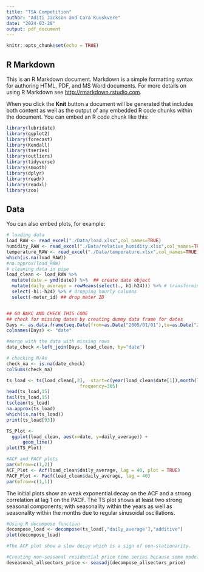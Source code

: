 ```yaml
---
title: "TSA Competition"
author: "Aditi Jackson and Cara Kuuskvere"
date: "2024-03-28"
output: pdf_document
---
```


```r
knitr::opts_chunk$set(echo = TRUE)
```

## R Markdown

This is an R Markdown document. Markdown is a simple formatting syntax for authoring HTML, PDF, and MS Word documents. For more details on using R Markdown see <http://rmarkdown.rstudio.com>.

When you click the **Knit** button a document will be generated that includes both content as well as the output of any embedded R code chunks within the document. You can embed an R code chunk like this:

```r
library(lubridate)
library(ggplot2)
library(forecast)
library(Kendall)
library(tseries)
library(outliers)
library(tidyverse)
library(smooth)
library(dplyr)
library(readr)
library(readxl)
library(zoo)

```

## Data

You can also embed plots, for example:

```r

# loading data
load_RAW <- read_excel("./Data/load.xlsx",col_names=TRUE)
humidity_RAW <- read_excel("./Data/relative_humidity.xlsx",col_names=TRUE)
temperature_RAW <- read_excel("./Data/temperature.xlsx",col_names=TRUE)
which(is.na(load_RAW))
#na.approx(load_RAW)
# cleaning data in pipe
load_clean <- load_RAW %>%
  mutate(date = ymd(date)) %>%  ## create date object
  mutate(daily_average = rowMeans(select(., h1:h24))) %>% # transforming hourly data into daily data
  select(-h1:-h24) %>% # dropping hourly columns
  select(-meter_id) ## drop meter ID


## GO BAKC AND CHECK THIS CODE
## check for missing dates by creating dummy data frame for dates
Days <- as.data.frame(seq.Date(from=as.Date("2005/01/01"),to=as.Date("2011/06/30"), by ="day"))
colnames(Days) <- "date"

#merge with the data with missing rows
date_check <-left_join(Days, load_clean, by="date")

# checking N/As
check_na <- is.na(date_check)
colSums(check_na) 


```

```r
ts_load <- ts(load_clean[,2],  start=c(year(load_clean$date[1]),month(load_clean$date[1]),day(load_clean$date[1])),
                           frequency=365)
head(ts_load,15)
tail(ts_load,15)  
tsclean(ts_load)
na.approx(ts_load)
which(is.na(ts_load))
print(ts_load[93])
```

```r

TS_Plot <- 
  ggplot(load_clean, aes(x=date, y=daily_average)) +
      geom_line()
plot(TS_Plot)

#ACF and PACF plots
par(mfrow=c(1,2))
ACF_Plot <- Acf(load_clean$daily_average, lag = 40, plot = TRUE)
PACF_Plot <- Pacf(load_clean$daily_average, lag = 40)
par(mfrow=c(1,1))

```
The initial plots show an weak exponential decay on the ACF and a strong correlation at lag 1 on the PACF. The TS plot shows at least two strong seasonal components; with seasonality within the years as well as seasonality within the months due to regular sinusoidal oscillations. 

```r
#Using R decompose function
decompose_load <- decompose(ts_load[,"daily_average"],"additive")
plot(decompose_load)

#The ACF plot show a slow decay which is a sign of non-stationarity.

#Creating non-seasonal residential price time series because some models can't handle seasonality
deseasonal_allsectors_price <- seasadj(decompose_allsectors_price)  

```

